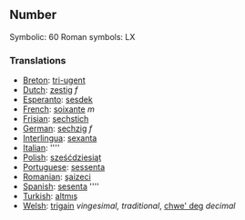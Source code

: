 ==Number==

Symbolic: 60
Roman symbols: LX

===Translations===

*[[Breton]]: [[tri-ugent]]
*[[Dutch]]: [[zestig]] ''f''
*[[Esperanto]]: [[sesdek]]
*[[French]]: [[soixante]] ''m''
*[[Frisian]]: [[sechstich]]
*[[German]]: [[sechzig]] ''f''
*[[Interlingua]]: [[sexanta]]
*[[Italian]]: [[]] ''''
*[[Polish]]: [[sześćdziesiąt]]
*[[Portuguese]]: [[sessenta]]
*[[Romanian]]: [[şaizeci]]
*[[Spanish]]: [[sesenta]] ''''
*[[Turkish]]: [[altmış]]
*[[Welsh]]: [[trigain]] ''vingesimal, traditional'', [[chwe' deg]] ''decimal''